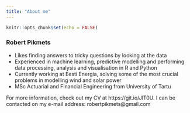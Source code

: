 ```yaml
---
title: "About me"
---
```


```r
knitr::opts_chunk$set(echo = FALSE)
```

### Robert Pikmets

* Likes finding answers to tricky questions by looking at the data 
* Experienced in machine learning, predictive modelling and performing data processing, analysis and visualisation in R and Python
* Currently working at Eesti Energia, solving some of the most crucial problems in modelling wind and solar power
* MSc Actuarial and Financial Engineering from University of Tartu

For more information, check out my CV at https://git.io/JlT0U. I can be contacted on my e-mail address: robertpikmets@gmail.com
